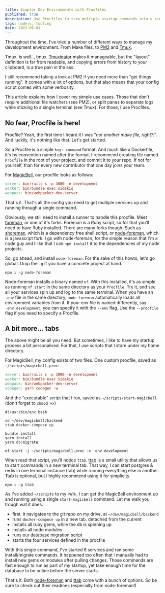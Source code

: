 ```yaml
---
title: Simpler Dev Environments with Procfiles
published: true
description: Use Procfiles to turn multiple startup commands into a single one.
tags: nodejs, tooling
date: 2022-06-01
---
```


Throughout the time, I've tried a number of different ways to manage my development environment. From Make files, to [PM2][1] and [Tmux][2].

Tmux, is well.., tmux. [Tmuxinator][3] makes it manageable, but the "layout" definition is far from readable, and copying errors from history to your clipboard, is a true pain in the ass.

I still recommend taking a look at PM2 if you need more than "get things running". It comes with a lot of options, but that also means that your config script comes with some verbosity.

This article explains how I cover my simple use cases. Those that don't require additional file watchers (see PM2), or split panes to separate logs while sticking to a single terminal (see Tmux). For those, I use Procfiles.

## No fear, Procfile is here!

Procfile? Yeah, the first time I heard it I was "*not another make file, right?!*". And luckily, it's nothing like that. Let's get started.

So a Procfile is a simple `key: command` format. And much like a Dockerfile, it's by convention named after the format. I recommend creating file named `Procfile` in the root of your project, and commit it to your repo. If not for yourself, than for every new contributor that one day joins your team.

For [MagicBell][8], our procfile looks as follows:

```makefile
server: bin/rails s -p 3000 -e development
worker: bin/bundle exec sidekiq
webpack: bin/webpacker-dev-server
```

That's it. That's all the config you need to get multiple services up and running through a single command.

Obviously, we still need to install a runner to handle this procfile. Meet [foreman][4], or one of it's forks. Foreman is a Ruby script, so for that you'll need to have Ruby installed. There are many forks though. Such as [shoreman][5], which is a dependency free shell script, or [node-foreman][6], which is a javascript fork. I go with node-foreman, for the simple reason that I'm a node guy and I like that I can `npm install` it to the dependencies of my node projects.

So, go ahead, and install `node-foreman`. For the sake of this howto, let's go global. Drop the `-g` if you have a concrete project at hand.

```shell
npm i -g node-foreman
```

Node-foreman installs a binary named `nf`. With this installed, it's as simple as running `nf start` in the same directory as your `Procfile`. Try it, and see all your services spin up and log to the same terminal. When you have an `.env` file in the same directory, `node-foreman` automatically loads all environment variables from it. If your env file is named differently, say `.env.development`, you can specify it with the `--env` flag. Use the `--procfile` flag if you need to specify a Procfile.

## A bit more… tabs

The above might be all you need. But sometimes, I like to have my startup process a bit personalised. For that, I use scripts that I store under my home directory.

For MagicBell, my config exists of two files. One custom procfile, saved as `~/scripts/magicbell.proc`:

```makefile
server: bin/rails s -p 3000 -e development
worker: bin/bundle exec sidekiq
webpack: bin/webpacker-dev-server
codegen: yarn codegen -w
```

And the "executable" script that I run, saved as `~/scripts/start-magicbell` (don't forget to `chmod +x`)

```shell
#!/usr/bin/env bash

cd ~/dev/magicbell/backend
ttab docker-compose up

bundle install
yarn install
yarn db:migrate

nf start -j ~/scripts/magicbell.proc -e .env.development
```

When read that script, you'll notice `ttab`. [ttab][7] is a small utility that allows us to start commands in a new terminal tab. That way, I can start postgres & redis in one terminal instance (tab) while running everything else in another. Ttab is optional, but I highly recommend using it for simplicity.

```shell
npm i -g ttab
```

As I've added `~/scripts` to my `PATH`, I can get the MagicBell environment up and running using a single `start-magicbell` command. Let me walk you trough wat it does:

- first, it navigates to the git repo on my drive, at `~/dev/magicbell/backend`
- runs `docker-compose up` in a new tab, detached from the current
- installs all ruby gems, while the db is spinning up
- installs all node modules
- runs our database migration script
- starts the four services defined in the procfile

With this single command, I've started 6 services and ran some install/migrate commands. It happened too often that I manually had to install new gems or modules after pulling changes. Those commands are fast enough to run as part of my startup, yet take enough time for the database to be online before the server starts.

That's it. Both [node-foreman][6] and [ttab][7] come with a bunch of options. So be sure to check out their readmes (especially from node-foreman!)

[1]: https://meijer.ws/articles/simplify-your-dev-environment-with-pm2
[2]: https://gist.github.com/smeijer/0e3604a51e9393d2ac009cef6ce0fb48
[3]: https://github.com/tmuxinator/tmuxinator
[4]: https://github.com/ddollar/foreman
[5]: https://github.com/chrismytton/shoreman
[6]: https://github.com/strongloop/node-foreman
[7]: https://www.npmjs.com/package/ttab
[8]: https://magicbell.com

